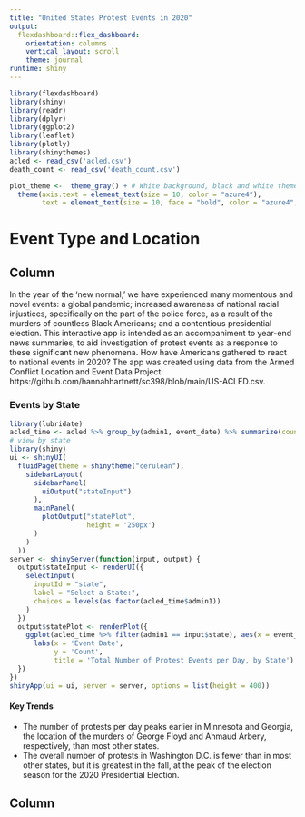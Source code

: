 ```yaml
---
title: "United States Protest Events in 2020"
output: 
  flexdashboard::flex_dashboard:
    orientation: columns
    vertical_layout: scroll
    theme: journal
runtime: shiny
---
```


<style type="text/css">

.chart-title {  /* chart_title  */
   font-size: 30px;
   font-family: Palatino;

</style>

```r
library(flexdashboard)
library(shiny)
library(readr)
library(dplyr)
library(ggplot2)
library(leaflet)
library(plotly)
library(shinythemes)
acled <- read_csv('acled.csv')
death_count <- read_csv('death_count.csv')

plot_theme <-  theme_gray() + # White background, black and white theme
  theme(axis.text = element_text(size = 10, color = "azure4"),
        text = element_text(size = 10, face = "bold", color = "azure4", family = 'Palatino'))
```




Event Type and Location
================================

Column {data-width=350}
-----------------------------------------------------------------------

In the year of the 'new normal,' we have experienced many momentous and novel events: a global pandemic; increased awareness of national racial injustices, specifically on the part of the police force, as a result of the murders of countless Black Americans; and a contentious presidential election. This interactive app is intended as an accompaniment to year-end news summaries, to aid investigation of protest events as a response to these significant new phenomena. How have Americans gathered to react to national events in 2020? The app was created using data from the Armed Conflict Location and Event Data Project: https://github.com/hannahhartnett/sc398/blob/main/US-ACLED.csv. 

### Events by State

```r
library(lubridate)
acled_time <- acled %>% group_by(admin1, event_date) %>% summarize(count = n())
# view by state
library(shiny)
ui <- shinyUI(
  fluidPage(theme = shinytheme("cerulean"),
    sidebarLayout(
      sidebarPanel(
        uiOutput("stateInput")
      ),
      mainPanel(
        plotOutput("statePlot", 
                   height = '250px')
      )
    )
  ))
server <- shinyServer(function(input, output) {
  output$stateInput <- renderUI({
    selectInput(
      inputId = "state",
      label = "Select a State:",
      choices = levels(as.factor(acled_time$admin1))
    )
  })
  output$statePlot <- renderPlot({
    ggplot(acled_time %>% filter(admin1 == input$state), aes(x = event_date, y = count)) + geom_line() +
      labs(x = 'Event Date',
           y = 'Count', 
           title = 'Total Number of Protest Events per Day, by State') +plot_theme
  })
})
shinyApp(ui = ui, server = server, options = list(height = 400))
```


#### Key Trends
- The number of protests per day peaks earlier in Minnesota and Georgia, the location of the murders of George Floyd and Ahmaud Arbery, respectively, than most other states. 
- The overall number of protests in Washington D.C. is fewer than in most other states, but it is greatest in the fall, at the peak of the election season for the 2020 Presidential Election.


Column {data-width=650, style="height:200pc;"}
-----------------------------------------------------------------------

### Event Locations

```r
shinyApp(

  ui = fluidPage(theme = shinytheme("cerulean"),
                 titlePanel("Protest Events During 2020"),
                 sidebarLayout(
                   sidebarPanel(
                   selectInput("event", h3("Select an Event Type:"), 
                       choices = levels(as.factor(acled$event_type)), selected = "Protests"),
                   sliderInput("slider", "Dates:",
                               min = as.Date("2020-01-01","%Y-%m-%d"),
                               max = as.Date("2020-12-31","%Y-%m-%d"),
                               value = c(as.Date("2020-04-01"), as.Date("2020-04-30")),
                               timeFormat = "%Y-%m-%d")

                 ),
                 mainPanel(plotlyOutput("sub_eventPlot",
                                        height = '250px'),
                 leafletOutput("event_map")))
  ),

  server = function(input, output) {
    output$event_map <- renderLeaflet({
      
      filtered_data <- acled %>% filter(event_date <= input$slider[2] & event_date >= input$slider[1] & event_type == input$event)
      
      if (nrow(filtered_data != 0)) {
        leaflet(acled %>% filter(event_date <= input$slider[2] & event_date >= input$slider[1] & event_type == input$event)) %>%
          setView(lng = -114.948, lat = 44.212, zoom = 3) %>%
          addTiles() %>%
          addCircles(lng = ~longitude, lat = ~latitude, label = ~lapply(lab, htmltools::HTML), popup = ~notes)
      } else {
        leaflet(acled %>% filter(event_date <= input$slider[2] & event_date >= input$slider[1] & event_type == input$event)) %>%
          setView(lng = -114.948, lat = 44.212, zoom = 3) %>%
          addTiles()
      }
      })

      output$sub_eventPlot <- renderPlotly({
        ggplotly(ggplot(acled %>% filter(event_type == input$event), aes(x = sub_event_type)) + geom_bar() +
                   scale_fill_manual(values =c('blue')) +
                   labs(x = 'Sub Event Type',
                        y = 'Count',
                        title = 'Count of Sub-Event Type'),
                 tooltip = 'y')})
    },

    options = list(height = 725)
    )
```

This map displays all protest events that occurred in the United States over the course of 2020. Each point represents one day on which the event occurred. Hovering over a point shows the date, type of event, and location, and clicking on a point displays notes about what took place. The slider changes the timeframe that the plot displays, and choosing the Sub-Event Type in the plot to the right will also filter this map accordingly.

There were a wide variety of different protest events in the US in 2020; the vast majority were peaceful protests, but we also see a large number of protests with intervention and violent demonstrations.


Event Actors
================================


Column {data-width=650, style="height:1000pc;"}
-----------------------------------------------------------------------

### Actor Overall Event Chart
```r
actorList <- unique(acled$assoc_actor_label1)
ui <- shinyUI(
  fluidPage(
    titlePanel("Actor Groups"),
    sidebarLayout(
      sidebarPanel(
         checkboxGroupInput("actor", "Choose Actors", choices = actorList, selected = c("AltRight", "Democrats", "Leftist", "Progressive", "Republicans"))
      ),
      mainPanel(
        plotOutput("actorPlot", 
                   height = '450px')
      )
    )
  ))
server <- shinyServer(function(input, output) {
  # output$actorInput <- renderUI({
  #   selectInput(
  #     inputId = "actor",
  #     label = "Select an Actor:",
  #     choices = levels(as.factor(acled$assoc_actor_label1))
  #   )
  # })
  output$actorPlot <- renderPlot({
    ggplot(acled %>% filter(assoc_actor_label1 == c(input$actor)), aes(x = assoc_actor_label1, fill = assoc_actor_label1)) + geom_bar() +
      theme(legend.title = element_text(size = 14),
  legend.text = element_text(size = 10)) +
      labs(x = 'Actor Groups',
           y = 'Count', 
           fill = 'Actor Groups',
           title = 'Total Number of Events Participated in by Actor Groups') + plot_theme
  })
})
shinyApp(ui = ui, server = server, options = list(height = 725))
```

### Actor and Sub Event Type Charts
```r


ui <- shinyUI(
  fluidPage(theme = shinytheme("cerulean"),
    titlePanel("Actors and Event Types"),
    sidebarLayout(
      sidebarPanel(
        uiOutput("actorInput2")
      ),
      mainPanel(
        plotlyOutput("actorPlot2", 
                   height = '350px')
      )
    )
  ))

server <- shinyServer(function(input, output) {

  output$actorInput2 <- renderUI({
    selectInput(
      inputId = "actor2",
      label = "Select Actors:",
      choices = levels(as.factor(acled$assoc_actor_label1))
    )
  })

  output$actorPlot2 <- renderPlotly({
    p3 <- ggplot(acled %>% filter(assoc_actor_label1 == input$actor2), 
      aes(x = sub_event_type))+
      plot_theme+
      geom_bar() +
      labs(x = 'Sub Event Type',
           y = 'Count', 
           title = 'Count of Sub-Event Types by Actors') +
      theme(axis.text.x = element_text(angle = 35, hjust = 1, vjust = 0.5))
      
    ggplotly(p3, tooltip = "y")
    
  })
  })


shinyApp(ui = ui, server = server, options = list(height = 425))
```

#### Key Trends
  - Black Lives Matter and other groups protesting for the end of racist institutions, policies, etc. were by far the most active group in 2020
  - Many other groups were also active; this shows great potential for a study to be done comparing actor activity over time
  
#### Information About Data
  Actor groups are categorized by affliation. So, BLM protestors, African American designated groups, the ACLU, and NAACP are all incorporated under the tag "BLM-Related". Migrant Rights includes ABOLISH ICE protestors, DREAMers, Refugees, La Resistancia, and other migrant identified groups. Similarly, politically affiliated groups included Republican identified groups and Democrat identified groups. We also categorized a few other politically based groups such as Progressive organizations like the MoveOn movement, the Indivisible Movement, the Sunrise Movement and Democratic Socialists for America as well as more leftist operating groups such as Communists, Socialists, ANTIFA and other anti-fascist identified groups. Similarly, groups such as the Boogaloo Boys, Proud Boys, Tea Party, White Nationalists, QAnon, and Patriot Party groups were all lumped together under the tag AltRight. The remaining tags were all generated by the keywords implied in their names, with those that remained grouped together as "Other".



Fatalities
================================


Column {data-width=650, style="height:1000pc;"}
-----------------------------------------------------------------------

### Fatalities by Actor

```r
tab1 <- select(acled, groups, fatality)
death_table <- tab1 %>% 
  group_by(groups) %>%
  count(fatality)
plotType <- function(input) {
  switch(input,
         Count = "stack",
         Proportional = "fill")
}
ui <- shinyUI(
  fluidPage(theme = shinytheme("cerulean"),
    titlePanel("Group"),
    sidebarLayout(
      sidebarPanel(
        sliderInput("min_n", label = "Minimum Number of Incidents by Group",
                  min = 0, max = 20, value = 20, step = 2),
        radioButtons("pType", "Choose plot type:",
                 list("Count", "Proportional"))
      ),
      mainPanel(
        plotOutput("incident_plot")
      )
    )
  ))
  
  
server <- shinyServer(function(input, output) {
  output$incident_plot <- renderPlot({
    colorset = c('Other'='#e6194B','Police'='#ffe119','Police and Other'='#469990',
                 'Police and Sole Perpetrator'='#4363d8','Protesters'='#800000',
                 'Protesters and Other'='#911eb4','Protesters and Police'='#42d4f4',
                 'Protesters and Rioters'='#bfef45','Protesters and Sole Perpetrator'='#fabed4',
                 'Rioters'='#3cb44b','Rioters and Other'='#dcbeff','Rioters and Police'='#aaffc3',
                 'Rioters and Sole Perpetrator'='#f58231','Sole Perpetrator'='#808000',
                 'Sole Perpetrator and Other'='#000075')
    ggplot(death_table %>% filter(n>input$min_n), aes(x=fatality, y=n, fill=groups))+
      geom_bar(position = plotType(input$pType), stat = "identity")+
      scale_fill_manual(values=colorset)+
      labs(x = "Fatality?", y = "Number of Incidents", fill = "Groups Involved") + plot_theme
  })
})
shinyApp(ui, server, options = list(height = 500))
```

#### Key Trends
- Incidents with no fatalities vastly outnumber incidents with fatalities, as can be seen by the count figure.
- The vast majority of non-fatality incidents involve only protestors, while the vast majority of incidents with a fatality involved Police officers.

Column {data-width=400, style="height:35pc;"}
-----------------------------------------------------------------------

### Total Fatalities


```r
shinyApp(
  
  ui = fluidPage(theme = shinytheme("cerulean"),
    plotlyOutput("page2chartB")
  ),
  
  
  
  server = function(input, output) {
    
    output$page2chartB <- renderPlotly({
deaths_by_month <- 
  ggplot(death_count, aes(x = yearmon, y = n)) + geom_col() + plot_theme+
  labs(x = "Month", y = "Number of Deaths", title = "Number of Total Deaths by Month") + 
  theme(axis.text.x = element_text(angle = 45, hjust = 1, vjust = 0.5))
deaths_by_month <- deaths_by_month + aes(text = paste0("</br> Number of Incidents with Fatalities: ", n,
                                                      "</br> Percent of Total Incidents: ", 
                                                      paste(round(PctTot,2),"%")))
ggplotly(deaths_by_month, tooltip = "text")
    })
  }
)
```

#### Key Trends
- Incidents involving a fatality peaked in the summer of 2020 with June being the month with the most fatalities.
- Incidents involving a fatality make up a small proportion of total incidents by month.

Black Lives Matter Protests
================================


Column {data-width=650, style="height:200pc;"}
-----------------------------------------------------------------------

### Black Lives Matter Protests

```r
shinyApp(
  
  ui = fluidPage(theme = shinytheme("cerulean"),
    titlePanel("Growth of Black Lives Matter Movement"),
    sidebarLayout(
      sidebarPanel(
      radioButtons("time", label = "Time Frame:",
                   choices = c("Before George Floyd's Death" = "Before George Floyd's Death",
                               "Week After George Floyd's Death" = "Week After George Floyd's Death",
                               "June" = "June",
                               "July" = "July",
                               "August" = "August",
                               "September" = "September",
                               "October" = "October",
                               "November" = "November",
                               "December" = "December"))
      
    ),
    mainPanel(leafletOutput("event_map"))
  )),
  
  
  
  server = function(input, output) {
    
    output$event_map <- renderLeaflet({

if (input$time == "Before George Floyd's Death") {
  min_date = "2020-01-01"
  max_date = "2020-05-24"
} else if (input$time == "Week After George Floyd's Death") {
  min_date = "2020-05-25"
  max_date = "2020-05-31"
} else if (input$time == "June") {
  min_date = "2020-06-01"
  max_date = "2020-06-30"
} else if (input$time == "July") {
  min_date = "2020-07-01"
  max_date = "2020-07-31"
} else if (input$time == "August") {
  min_date = "2020-08-01"
  max_date = "2020-08-31"
} else if (input$time == "September") {
  min_date = "2020-09-01"
  max_date = "2020-09-30"
} else if (input$time == "October") {
  min_date = "2020-10-01"
  max_date = "2020-10-31"
} else if (input$time == "November") {
  min_date = "2020-11-01"
  max_date = "2020-11-30"
} else if (input$time == "December") {
  min_date = "2020-12-01"
  max_date = "2020-12-31"
}
      
      leaflet(acled %>% filter(grepl("BLM", assoc_actor_1)) %>% filter(event_date <= max_date & event_date >= min_date)) %>%
  addTiles() %>%
  addCircles(lng = ~longitude, lat = ~latitude, label = ~lapply(lab, htmltools::HTML), popup = ~notes)
      
      
    })
  },
  
  options = list(height = 500)
)
```

This map has many of the same dynamic options as our opening map, with the exeption that the timeframe is pre-selected. The Black Lives Matter Movement has grown tremendously in the United States over the course of 2020. Based on the timeframes, changes in frequency of protests associated with BLM are easily visible. After George Floyd's death, the number of BLM protests sees a dramatic spike and this continues into June. As time wears on for the rest of the year, the amount of protests gradually drops, but the protest events are still much more frequent than in the first five months of 2020. The protests associated with George Floyd's death raised awarness and allowed more people to join the cause and protest against other instances of violence against black lives. In the later months of 2020 not all points are directly reference George Floyd in the notes, and instead focus on other American citizens and their stories.

